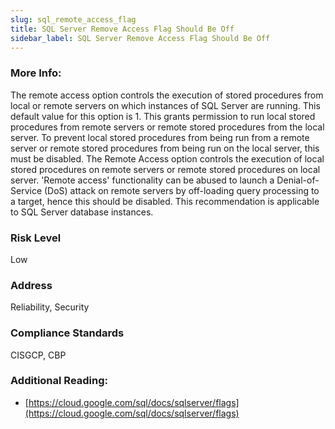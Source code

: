 ```yaml
---
slug: sql_remote_access_flag
title: SQL Server Remove Access Flag Should Be Off
sidebar_label: SQL Server Remove Access Flag Should Be Off
---
```


### More Info:

The remote access option controls the execution of stored procedures from local or remote servers on which instances of SQL Server are running. This default value for this option is 1. This grants permission to run local stored procedures from remote servers or remote stored procedures from the local server. To prevent local stored procedures from being run from a remote server or remote stored procedures from being run on the local server, this must be disabled. The Remote Access option controls the execution of local stored procedures on remote servers or remote stored procedures on local server. 'Remote access' functionality can be abused to launch a Denial-of-Service (DoS) attack on remote servers by off-loading query processing to a target, hence this should be disabled. This recommendation is applicable to SQL Server database instances.

### Risk Level

Low

### Address

Reliability, Security

### Compliance Standards

CISGCP, CBP

### Additional Reading:

- [https://cloud.google.com/sql/docs/sqlserver/flags](https://cloud.google.com/sql/docs/sqlserver/flags) 

